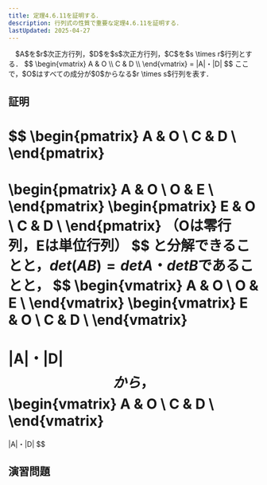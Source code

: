 ```yaml
---
title: 定理4.6.11を証明する．
description: 行列式の性質で重要な定理4.6.11を証明する．
lastUpdated: 2025-04-27
---
```



<Card title="定理4.6.11">
　$A$を$r$次正方行列，$D$を$s$次正方行列，$C$を$s \times r$行列とする．
$$
\begin{vmatrix}
A & O \\
C & D \\
\end{vmatrix}
=
|A|・|D|
$$
ここで，$O$はすべての成分が$0$からなる$r \times s$行列を表す．
</Card>

## 証明
$$
\begin{pmatrix}
A & O \\
C & D \\
\end{pmatrix}
=
\begin{pmatrix}
A & O \\
O & E \\
\end{pmatrix}
\begin{pmatrix}
E & O \\
C & D \\
\end{pmatrix}
（Oは零行列，Eは単位行列）
$$
と分解できることと，$det(AB) = detA・detB$であることと，
$$
\begin{vmatrix}
A & O \\
O & E \\
\end{vmatrix}
\begin{vmatrix}
E & O \\
C & D \\
\end{vmatrix}
=
|A|・|D|
$$
から，
$$
\begin{vmatrix}
A & O \\
C & D \\
\end{vmatrix}
=
|A|・|D|
$$

## 演習問題
<LinkCard title="章末問題9(1)" href="/linear_algebra_kawakubo/0095_p107_ex9-1_kawakubo/" />
